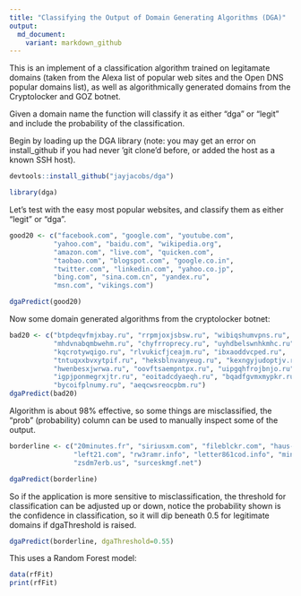```yaml
---
title: "Classifying the Output of Domain Generating Algorithms (DGA)"
output: 
  md_document:
    variant: markdown_github
---
```


This is an implement of a classification algorithm trained on legitamate domains (taken from the Alexa list of popular web sites and the Open DNS popular domains list), as well as algorithmically generated domains from the Cryptolocker and GOZ botnet. 

Given a domain name the \code{dgaPredict} function will classify it as either "dga" or "legit" and include the probability of the classification.  

Begin by loading up the DGA library (note: you may get an error on install_github if you had never ‘git clone’d before, or added the host as a known SSH host).

```r
devtools::install_github("jayjacobs/dga")
```

```r
library(dga)
```

Let's test with the easy most popular websites, and classify them as 
either "legit" or "dga".

```r
good20 <- c("facebook.com", "google.com", "youtube.com",
           "yahoo.com", "baidu.com", "wikipedia.org",
           "amazon.com", "live.com", "quicken.com",
           "taobao.com", "blogspot.com", "google.co.in",
           "twitter.com", "linkedin.com", "yahoo.co.jp",
           "bing.com", "sina.com.cn", "yandex.ru",
           "msn.com", "vikings.com")

dgaPredict(good20)
```

Now some domain generated algorithms from the cryptolocker botnet:

```r
bad20 <- c("btpdeqvfmjxbay.ru", "rrpmjoxjsbsw.ru", "wibiqshumvpns.ru", 
           "mhdvnabqmbwehm.ru", "chyfrroprecy.ru", "uyhdbelswnhkmhc.ru",
           "kqcrotywqigo.ru", "rlvukicfjceajm.ru", "ibxaoddvcped.ru", 
           "tntuqxxbvxytpif.ru", "heksblnvanyeug.ru", "kexngyjudoptjv.ru",
           "hwenbesxjwrwa.ru", "oovftsaempntpx.ru", "uipgqhfrojbnjo.ru", 
           "igpjponmegrxjtr.ru", "eoitadcdyaeqh.ru", "bqadfgvmxmypkr.ru", 
           "bycoifplnumy.ru", "aeqcwsreocpbm.ru")
dgaPredict(bad20)
```

Algorithm is about 98% effective, so some things are misclassified, the "prob" (probability) column can be used to manually inspect some of the output.

```r
borderline <- c("20minutes.fr", "siriusxm.com", "fileblckr.com", "haus-am-brunnen.de", 
                "left21.com", "rw3ramr.info", "letter861cod.info", "mintadelpyjychw.ru", 
                "zsdm7erb.us", "surceskmgf.net")

dgaPredict(borderline)
```

So if the application is more sensitive to misclassification, the threshold for classification can be adjusted up or down, notice the probability shown is the confidence in classification, so it will dip beneath 0.5 for legitimate domains if dgaThreshold is raised.

```r
dgaPredict(borderline, dgaThreshold=0.55)
```

This uses a Random Forest model:
```r
data(rfFit)
print(rfFit)
```

